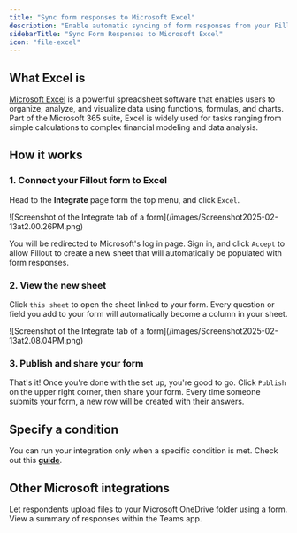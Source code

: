 ```yaml
---
title: "Sync form responses to Microsoft Excel"
description: "Enable automatic syncing of form responses from your Fillout form to an Excel sheet online. Share your form link or embed it anywhere."
sidebarTitle: "Sync Form Responses to Microsoft Excel"
icon: "file-excel"
---
```


## What Excel is

[Microsoft Excel](https://www.microsoft.com/en-us/microsoft-365/excel) is a powerful spreadsheet software that enables users to organize, analyze, and visualize data using functions, formulas, and charts. Part of the Microsoft 365 suite, Excel is widely used for tasks ranging from simple calculations to complex financial modeling and data analysis.

## How it works

### 1. Connect your Fillout form to Excel

Head to the **Integrate** page form the top menu, and click `Excel`.

<Frame>
  ![Screenshot of the Integrate tab of a form](/images/Screenshot2025-02-13at2.00.26PM.png)
</Frame>

You will be redirected to Microsoft's log in page. Sign in, and click `Accept` to allow Fillout to create a new sheet that will automatically be populated with form responses.

### 2. View the new sheet

Click `this sheet` to open the sheet linked to your form. Every question or field you add to your form will automatically become a column in your sheet.

<Frame style={{ width: '624px', height: '248px' }}>
  ![Screenshot of the Integrate tab of a form](/images/Screenshot2025-02-13at2.08.04PM.png)
</Frame>

### 3. Publish and share your form

That's it\! Once you're done with the set up, you're good to go. Click `Publish` on the upper right corner, then share your form. Every time someone submits your form, a new row will be created with their answers.

## **Specify a condition**

You can run your integration only when a specific condition is met. Check out this [**guide**](/conditional-integration).

## **Other Microsoft integrations**

<CardGroup cols={3}>
  <Card title="Sync files to OneDrive" icon="cloud-arrow-up" iconType="regular" color="#FFC738" href="/microsoft-onedrive">
    Let respondents upload files to your Microsoft OneDrive folder using a  form.
  </Card>
  <Card title="Send notifications to Microsoft Teams" icon="microsoft" iconType="regular" color="#FFC738" href="/microsoft-teams">
    View a summary of responses within the Teams app.
  </Card>
</CardGroup>
